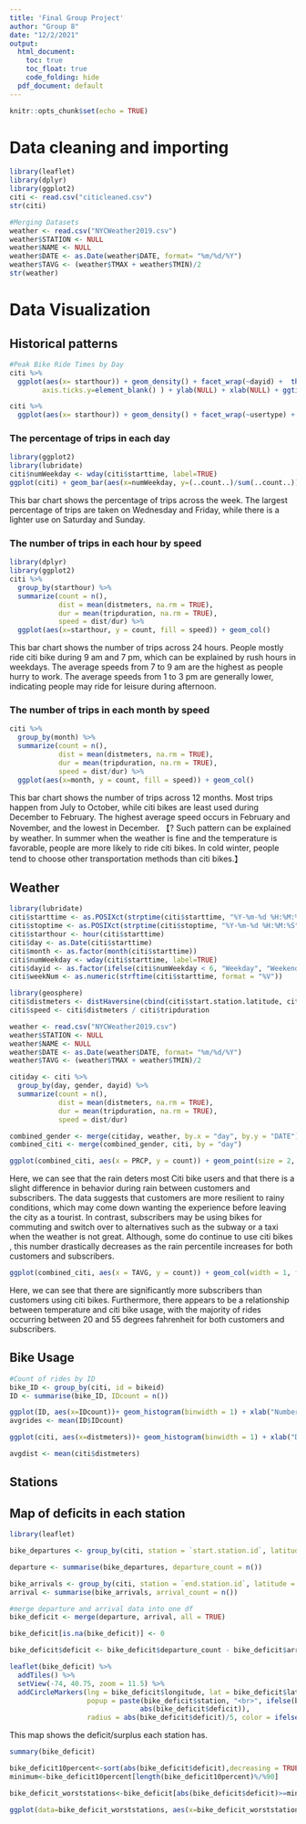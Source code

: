 ```yaml
---
title: 'Final Group Project'
author: "Group 8"
date: "12/2/2021"
output:
  html_document: 
    toc: true
    toc_float: true
    code_folding: hide 
  pdf_document: default
---
```


```r
knitr::opts_chunk$set(echo = TRUE)
```

# Data cleaning and importing
```r
library(leaflet)
library(dplyr)
library(ggplot2)
citi <- read.csv("citicleaned.csv")
str(citi)
```

```r
#Merging Datasets
weather <- read.csv("NYCWeather2019.csv")
weather$STATION <- NULL
weather$NAME <- NULL
weather$DATE <- as.Date(weather$DATE, format= "%m/%d/%Y")
weather$TAVG <- (weather$TMAX + weather$TMIN)/2
str(weather)
```

# Data Visualization

## Historical patterns
```r
#Peak Bike Ride Times by Day
citi %>%
  ggplot(aes(x= starthour)) + geom_density() + facet_wrap(~dayid) +  theme(axis.text.y=element_blank(),
        axis.ticks.y=element_blank() ) + ylab(NULL) + xlab(NULL) + ggtitle("Hourly Distribution of Rides by Day")
```
```r
citi %>%
  ggplot(aes(x= starthour)) + geom_density() + facet_wrap(~usertype) +  ggtitle("Hourly Distribution of Rides by Customer Type")
```



### The percentage of trips in each day

```r
library(ggplot2)
library(lubridate)
citi$numWeekday <- wday(citi$starttime, label=TRUE)
ggplot(citi) + geom_bar(aes(x=numWeekday, y=(..count..)/sum(..count..)), fill="lavender") + theme_bw() + xlab("Day") + ylab("Percentage")
```

This bar chart shows the percentage of trips across the week. The largest percentage of trips are taken on Wednesday and Friday, while there is a lighter use on Saturday and Sunday.

### The number of trips in each hour by speed
```r
library(dplyr)
library(ggplot2)
citi %>%
  group_by(starthour) %>%
  summarize(count = n(),
            dist = mean(distmeters, na.rm = TRUE),
            dur = mean(tripduration, na.rm = TRUE),
            speed = dist/dur) %>%
  ggplot(aes(x=starthour, y = count, fill = speed)) + geom_col()
```

This bar chart shows the number of trips across 24 hours. People mostly ride citi bike during 9 am and 7 pm, which can be explained by rush hours in weekdays. The average speeds from 7 to 9 am are the highest as people hurry to work. The average speeds from 1 to 3 pm are generally lower, indicating people may ride for leisure during afternoon.

### The number of trips in each month by speed
```r
citi %>%
  group_by(month) %>%
  summarize(count = n(),
            dist = mean(distmeters, na.rm = TRUE),
            dur = mean(tripduration, na.rm = TRUE),
            speed = dist/dur) %>%
  ggplot(aes(x=month, y = count, fill = speed)) + geom_col()
```
This bar chart shows the number of trips across 12 months. Most trips happen from July to October, while citi bikes are least used during December to February. The highest average speed occurs in February and November, and the lowest in December. 【? Such pattern can be explained by weather. In summer when the weather is fine and the temperature is favorable, people are more likely to ride citi bikes. In cold winter, people tend to choose other transportation methods than citi bikes.】

## Weather
```r
library(lubridate)
citi$starttime <- as.POSIXct(strptime(citi$starttime, "%Y-%m-%d %H:%M:%S"))
citi$stoptime <- as.POSIXct(strptime(citi$stoptime, "%Y-%m-%d %H:%M:%S"))
citi$starthour <- hour(citi$starttime)
citi$day <- as.Date(citi$starttime)
citi$month <- as.factor(month(citi$starttime))
citi$numWeekday <- wday(citi$starttime, label=TRUE)
citi$dayid <- as.factor(ifelse(citi$numWeekday < 6, "Weekday", "Weekend"))
citi$weekNum <- as.numeric(strftime(citi$starttime, format = "%V"))

library(geosphere)
citi$distmeters <- distHaversine(cbind(citi$start.station.latitude, citi$start.station.longitude), cbind(citi$end.station.latitude, citi$end.station.longitude))
citi$speed <- citi$distmeters / citi$tripduration

weather <- read.csv("NYCWeather2019.csv")
weather$STATION <- NULL
weather$NAME <- NULL
weather$DATE <- as.Date(weather$DATE, format= "%m/%d/%Y")
weather$TAVG <- (weather$TMAX + weather$TMIN)/2

citiday <- citi %>%
  group_by(day, gender, dayid) %>%
  summarize(count = n(),
            dist = mean(distmeters, na.rm = TRUE),
            dur = mean(tripduration, na.rm = TRUE),
            speed = dist/dur)

combined_gender <- merge(citiday, weather, by.x = "day", by.y = "DATE")
combined_citi <- merge(combined_gender, citi, by = "day")


```
```r
ggplot(combined_citi, aes(x = PRCP, y = count)) + geom_point(size = 2, alpha = 0.5, color = "yellowgreen") + geom_smooth(color = "darkgreen", method = "lm") + facet_wrap(~ usertype)

```
Here, we can see that the rain deters most Citi bike users and that there is a slight difference in behavior during rain between customers and subscribers. The data suggests that customers are more resilient to rainy conditions, which may come down wanting the experience before leaving the city as a tourist. In contrast, subscribers may be using bikes for commuting and switch over to alternatives such as the subway or a taxi when the weather is not great. Although, some do continue to use citi bikes , this number drastically decreases as the rain percentile increases for both customers and subscribers.

```r
ggplot(combined_citi, aes(x = TAVG, y = count)) + geom_col(width = 1, fill = "blue") + geom_smooth(color = "black") + scale_y_log10() + facet_wrap(~ usertype)
```


Here, we can see that there are significantly more subscribers than customers using citi bikes. Furthermore, there appears to be a relationship between temperature and citi bike usage, with the majority of rides occurring between 20 and 55 degrees fahrenheit for both customers and subscribers.

## Bike Usage
```r
#Count of rides by ID
bike_ID <- group_by(citi, id = bikeid)
ID <- summarise(bike_ID, IDcount = n())

```

```r
ggplot(ID, aes(x=IDcount))+ geom_histogram(binwidth = 1) + xlab("Number of Rides Each Bike Takes")
avgrides <- mean(ID$IDcount)
```
```r
ggplot(citi, aes(x=distmeters))+ geom_histogram(binwidth = 1) + xlab("Distance Traveled in Meters") + ylim(0,250)

avgdist <- mean(citi$distmeters)
```

## Stations

## Map of deficits in each station
```r
library(leaflet)

bike_departures <- group_by(citi, station = `start.station.id`, latitude = `start.station.latitude`, longitude = `start.station.longitude`)

departure <- summarise(bike_departures, departure_count = n())

bike_arrivals <- group_by(citi, station = `end.station.id`, latitude = `end.station.latitude`, longitude = `end.station.longitude`)
arrival <- summarise(bike_arrivals, arrival_count = n())

#merge departure and arrival data into one df
bike_deficit <- merge(departure, arrival, all = TRUE)

bike_deficit[is.na(bike_deficit)] <- 0

bike_deficit$deficit <- bike_deficit$departure_count - bike_deficit$arrival_count

leaflet(bike_deficit) %>% 
  addTiles() %>%
  setView(-74, 40.75, zoom = 11.5) %>%
  addCircleMarkers(lng = bike_deficit$longitude, lat = bike_deficit$latitude, 
                   popup = paste(bike_deficit$station, "<br>", ifelse(bike_deficit$deficit>=0, "Bike deficit = ", "Bike surplus = "), 
                                abs(bike_deficit$deficit)), 
                   radius = abs(bike_deficit$deficit)/5, color = ifelse(bike_deficit$deficit>0, "red", "green"))
```

This map shows the deficit/surplus each station has.

```r
summary(bike_deficit)
```


```r
bike_deficit10percent<-sort(abs(bike_deficit$deficit),decreasing = TRUE)
minimum<-bike_deficit10percent[length(bike_deficit10percent)%/%90]

bike_deficit_worststations<-bike_deficit[abs(bike_deficit$deficit)>=minimum,]

ggplot(data=bike_deficit_worststations, aes(x=bike_deficit_worststations$station, y=abs(bike_deficit_worststations$deficit))) + ggtitle("Bar Chart of Station Deficits in 2019 in NYC")
```

